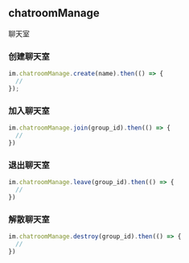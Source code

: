 ## chatroomManage

聊天室

### 创建聊天室

```ts
im.chatroomManage.create(name).then(() => {
  //
});
```

### 加入聊天室

```ts
im.chatroomManage.join(group_id).then(() => {
  //
})
```

### 退出聊天室

```ts
im.chatroomManage.leave(group_id).then(() => {
  //
})
```

### 解散聊天室

```ts
im.chatroomManage.destroy(group_id).then(() => {
  //
})
```
